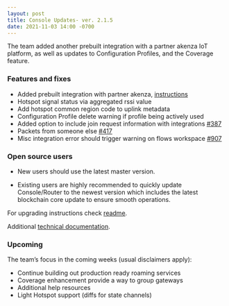 ```yaml
---
layout: post
title: Console Updates- ver. 2.1.5
date: 2021-11-03 14:00 -0700
---
```


The team added another prebuilt integration with a partner akenza IoT platform, as well as updates
to Configuration Profiles, and the Coverage feature.

<!--truncate-->

### Features and fixes

- Added prebuilt integration with partner akenza,
  [instructions](https://docs.helium.com/use-the-network/console/integrations/)
- Hotspot signal status via aggregated rssi value
- Add hotspot common region code to uplink metadata
- Configuration Profile delete warning if profile being actively used
- Added option to include join request information with integrations
  [#387](https://github.com/helium/router/issues/387)
- Packets from someone else [#417](https://github.com/helium/router/issues/417)
- Misc integration error should trigger warning on flows workspace
  [#907](https://github.com/helium/console/issues/907)

### Open source users

- New users should use the latest master version.

- Existing users are highly recommended to quickly update Console/Router to the newest version which
  includes the latest blockchain core update to ensure smooth operations.

For upgrading instructions check
[readme](https://github.com/helium/console#upgrading-your-open-source-consolerouter).

Additional
[technical documentation](https://docs.helium.com/use-the-network/run-console/#console-setup).

### Upcoming

The team’s focus in the coming weeks (usual disclaimers apply):

- Continue building out production ready roaming services
- Coverage enhancement provide a way to group gateways
- Additional help resources
- Light Hotspot support (diffs for state channels)
